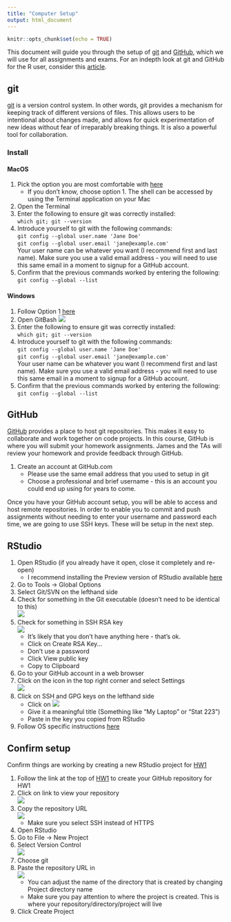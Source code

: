 ```yaml
---
title: "Computer Setup"
output: html_document
---
```


```r
knitr::opts_chunk$set(echo = TRUE)
```

This document will guide you through the setup of [git](https://git-scm.com/)
and [GitHub](https://github.com/), which we will use for all assignments and
exams. For an indepth look at git and GitHub for the R user, consider this 
[article](talk-about-version-control.pdf).

## git
[git](https://git-scm.com/) is a version control system. In other words, git 
provides a mechanism for keeping track of different versions of files. This 
allows users to be intentional about changes made, and allows for quick 
experimentation of new ideas without fear of irreparably breaking things. It is
also a powerful tool for collaboration.

### Install {.tabset}
#### MacOS
1. Pick the option you are most comfortable with [here](https://happygitwithr.com/install-git.html#macos)
    - If you don't know, choose option 1. The shell can be accessed by using the 
    Terminal application on your Mac
2. Open the Terminal
3. Enter the following to ensure git was correctly installed:  
  `which git; git --version`
4. Introduce yourself to git with the following commands:  
  `git config --global user.name 'Jane Doe'`  
  `git config --global user.email 'jane@example.com'`  
  Your user name can be whatever you want (I recommend first and last name).
  Make sure you use a valid email address - you will need to use this same email
  in a moment to signup for a GitHub account.
5. Confirm that the previous commands worked by entering the following:  
  `git config --global --list`
  
#### Windows
1. Follow Option 1 [here](https://happygitwithr.com/install-git.html#install-git-windows)
2. Open GitBash ![](git-bash.png)
3. Enter the following to ensure git was correctly installed:  
  `which git; git --version`
4. Introduce yourself to git with the following commands:  
  `git config --global user.name 'Jane Doe'`  
  `git config --global user.email 'jane@example.com'`  
  Your user name can be whatever you want (I recommend first and last name).
  Make sure you use a valid email address - you will need to use this same email
  in a moment to signup for a GitHub account.
5. Confirm that the previous commands worked by entering the following:  
  `git config --global --list`

## GitHub
[GitHub](https://github.com/) provides a place to host git repositories. This
makes it easy to collaborate and work together on code projects. In this course,
GitHub is where you will submit your homework assignments. James and the TAs
will review your homework and provide feedback through GitHub.

1. Create an account at GitHub.com
    - Please use the same email address that you used to setup in git
    - Choose a professional and brief username - this is an account you could 
    end up using for years to come.
    
Once you have your GitHub account setup, you will be able to access and host 
remote repositories. In order to enable you to commit and push assignments 
without needing to enter your username and password each time, we are going to 
use SSH keys. These will be setup in the next step.
  
## RStudio
1. Open RStudio (if you already have it open, close it completely and re-open)
    - I recommend installing the Preview version of RStudio available
    [here](https://www.rstudio.com/products/rstudio/download/preview/)
2. Go to Tools -> Global Options
3. Select Git/SVN on the lefthand side  
4. Check for something in the Git executable (doesn't need to be identical to 
this)  
![](git-executable.png)
5. Check for something in SSH RSA key  
![](ssh-rsa-key.png)
    - It's likely that you don't have anything here - that's ok.
    - Click on Create RSA Key...
    - Don't use a password
    - Click View public key
    - Copy to Clipboard
6. Go to your GitHub account in a web browser
7. Click on the icon in the top right corner and select Settings  
![](gh-settings.png)
8. Click on SSH and GPG keys on the lefthand side
    - Click on ![](gh-new-ssh.png)
    - Give it a meaningful title (Something like "My Laptop" or "Stat 223")
    - Paste in the key you copied from RStudio
9. Follow OS specific instructions 
[here](https://happygitwithr.com/ssh-keys.html#add-key-to-ssh-agent)

## Confirm setup
Confirm things are working by creating a new RStudio project for [HW1](hw1.html)

1. Follow the link at the top of [HW1](hw1.html) to create your GitHub 
repository for HW1
2. Click on link to view your repository  
![](gh-repo-creation.png)
3. Copy the repository URL  
![](repo-url.png)
    - Make sure you select SSH instead of HTTPS
4. Open RStudio
5. Go to File -> New Project
6. Select Version Control  
![](new-project.png)
7. Choose git
8. Paste the repository URL in  
![](new-project-clone.png)
    - You can adjust the name of the directory that is created by changing 
    Project directory name
    - Make sure you pay attention to where the project is created. This is where
    your repository/directory/project will live
9. Click Create Project